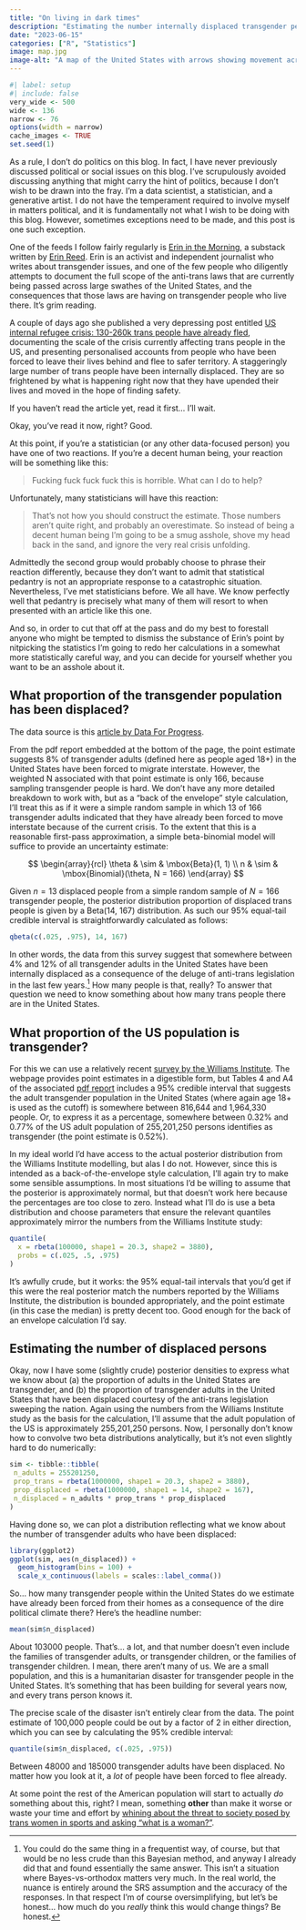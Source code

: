 ```yaml
---
title: "On living in dark times"
description: "Estimating the number internally displaced transgender people in the United States."
date: "2023-06-15"
categories: ["R", "Statistics"]
image: map.jpg
image-alt: "A map of the United States with arrows showing movement across states"
---
```


<!--------------- my typical setup ----------------->

```r
#| label: setup
#| include: false
very_wide <- 500
wide <- 136
narrow <- 76
options(width = narrow)
cache_images <- TRUE
set.seed(1)
```

<!--------------- post begins here ----------------->

As a rule, I don't do politics on this blog. In fact, I have never previously discussed political or social issues on this blog. I've scrupulously avoided discussing anything that might carry the hint of politics, because I don't wish to be drawn into the fray. I'm a data scientist, a statistician, and a generative artist. I do not have the temperament required to involve myself in matters political, and it is fundamentally not what I wish to be doing with this blog. However, sometimes exceptions need to be made, and this post is one such exception. 

One of the feeds I follow fairly regularly is [Erin in the Morning](https://www.erininthemorning.com/), a substack written by [Erin Reed](https://en.wikipedia.org/wiki/Erin_Reed_(journalist)). Erin is an activist and independent journalist who writes about transgender issues, and one of the few people who diligently attempts to document the full scope of the anti-trans laws that are currently being passed across large swathes of the United States, and the consequences that those laws are having on transgender people who live there. It's grim reading. 

A couple of days ago she published a very depressing post entitled [US internal refugee crisis: 130-260k trans people have already fled](https://www.erininthemorning.com/p/us-internal-refugee-crisis-130-260k), documenting the scale of the crisis currently affecting trans people in the US, and presenting personalised accounts from people who have been forced to leave their lives behind and flee to safer territory. A staggeringly large number of trans people have been internally displaced. They are so frightened by what is happening right now that they have upended their lives and moved in the hope of finding safety. 

If you haven't read the article yet, read it first... I'll wait.

Okay, you've read it now, right? Good.

At this point, if you're a statistician (or any other data-focused person) you have one of two reactions. If you're a decent human being, your reaction will be something like this:

> Fucking fuck fuck fuck this is horrible. What can I do to help?

Unfortunately, many statisticians will have this reaction:

> That's not how you should construct the estimate. Those numbers aren't quite right, and probably an overestimate. So instead of being a decent human being I'm going to be a smug asshole, shove my head back in the sand, and ignore the very real crisis unfolding.

Admittedly the second group would probably choose to phrase their reaction differently, because they don't want to admit that statistical pedantry is not an appropriate response to a catastrophic situation. Nevertheless, I've met statisticians before. We all have. We know perfectly well that pedantry is precisely what many of them will resort to when presented with an article like this one.

And so, in order to cut that off at the pass and do my best to forestall anyone who might be tempted to dismiss the substance of Erin's point by nitpicking the statistics I'm going to redo her calculations in a somewhat more statistically careful way, and you can decide for yourself whether you want to be an asshole about it. 

## What proportion of the transgender population has been displaced?

The data source is this [article by Data For Progress](https://www.dataforprogress.org/blog/2023/6/8/lgbtq-adults-do-not-feel-safe-and-do-not-think-the-democratic-party-is-doing-enough-to-protect-their-rights).

From the pdf report embedded at the bottom of the page, the point estimate suggests 8% of transgender adults (defined here as people aged 18+) in the United States have been forced to migrate interstate. However, the weighted N associated with that point estimate is only 166, because sampling transgender people is hard. We don't have any more detailed breakdown to work with, but as a "back of the envelope" style calculation, I'll treat this as if it were a simple random sample in which 13 of 166 transgender adults indicated that they have already been forced to move interstate because of the current crisis. To the extent that this is a reasonable first-pass approximation, a simple beta-binomial model will suffice to provide an uncertainty estimate:

$$
\begin{array}{rcl}
\theta & \sim & \mbox{Beta}(1, 1) \\
n & \sim & \mbox{Binomial}(\theta, N = 166)
\end{array}
$$

Given $n = 13$ displaced people from a simple random sample of $N = 166$ transgender people, the posterior distribution proportion of displaced trans people is given by a Beta(14, 167) distribution. As such our 95% equal-tail credible interval is straightforwardly calculated as follows:

```r
qbeta(c(.025, .975), 14, 167)
```

In other words, the data from this survey suggest that somewhere between 4% and 12% of all transgender adults in the United States have been internally displaced as a consequence of the deluge of anti-trans legislation in the last few years.^[You could do the same thing in a frequentist way, of course, but that would be no less crude than this Bayesian method, and anyway I already did that and found essentially the same answer. This isn't a situation where Bayes-vs-orthodox matters very much. In the real world, the nuance is entirely around the SRS assumption and the accuracy of the responses. In that respect I'm of course oversimplifying, but let's be honest... how much do you *really* think this would change things? Be honest.] How many people is that, really? To answer that question we need to know something about how many trans people there are in the United States.

## What proportion of the US population is transgender?


For this we can use a relatively recent [survey by the Williams Institute](https://williamsinstitute.law.ucla.edu/publications/trans-adults-united-states). The webpage provides point estimates in a digestible form, but Tables 4 and A4 of the associated [pdf report](https://williamsinstitute.law.ucla.edu/wp-content/uploads/Trans-Pop-Update-Jun-2022.pdf) includes a 95% credible interval that suggests the adult transgender population in the United States (where again age 18+ is used as the cutoff) is somewhere between 816,644 and 1,964,330 people. Or, to express it as a percentage, somewhere between 0.32% and 0.77% of the US adult population of 255,201,250 persons identifies as transgender (the point estimate is 0.52%).

In my ideal world I'd have access to the actual posterior distribution from the Williams Institute modelling, but alas I do not. However, since this is intended as a back-of-the-envelope style calculation, I'll again try to make some sensible assumptions. In most situations I'd be willing to assume that the posterior is approximately normal, but that doesn't work here because the percentages are too close to zero. Instead what I'll do is use a beta distribution and choose parameters that ensure the relevant quantiles approximately mirror the numbers from the Williams Institute study:

```r
quantile(
  x = rbeta(100000, shape1 = 20.3, shape2 = 3880), 
  probs = c(.025, .5, .975)
)
```

It's awfully crude, but it works: the 95% equal-tail intervals that you'd get if this were the real posterior match the numbers reported by the Williams Institute, the distribution is bounded appropriately, and the point estimate (in this case the median) is pretty decent too. Good enough for the back of an envelope calculation I'd say.

## Estimating the number of displaced persons

Okay, now I have some (slightly crude) posterior densities to express what we know about (a) the proportion of adults in the United States are transgender, and (b) the proportion of transgender adults in the United States that have been displaced courtesy of the anti-trans legislation sweeping the nation. Again using the numbers from the Williams Institute study as the basis for the calculation, I'll assume that the adult population of the US is approximately 255,201,250 persons. Now, I personally don't know how to convolve two beta distributions analytically, but it's not even slightly hard to do numerically:

```r
sim <- tibble::tibble(
 n_adults = 255201250,
 prop_trans = rbeta(1000000, shape1 = 20.3, shape2 = 3880),
 prop_displaced = rbeta(1000000, shape1 = 14, shape2 = 167),
 n_displaced = n_adults * prop_trans * prop_displaced
)
```

Having done so, we can plot a distribution reflecting what we know about the number of transgender adults who have been displaced:

```r
library(ggplot2)
ggplot(sim, aes(n_displaced)) + 
  geom_histogram(bins = 100) + 
  scale_x_continuous(labels = scales::label_comma())
```

So... how many transgender people within the United States do we estimate have already been forced from their homes as a consequence of the dire political climate there? Here's the headline number:

```r
mean(sim$n_displaced)
```

About 103000 people. That's... a lot, and that number doesn't even include the families of transgender adults, or transgender children, or the families of transgender children. I mean, there aren't many of us. We are a small population, and this is a humanitarian disaster for transgender people in the United States. It's something that has been building for several years now, and every trans person knows it.

The precise scale of the disaster isn't entirely clear from the data. The point estimate of 100,000 people could be out by a factor of 2 in either direction, which you can see by calculating the 95% credible interval:

```r
quantile(sim$n_displaced, c(.025, .975))
```

Between 48000 and 185000 transgender adults have been displaced. No matter how you look at it, a *lot* of people have been forced to flee already. 

At some point the rest of the American population will start to actually *do* something about this, right? I mean, something **other** than make it worse or waste your time and effort by [whining about the threat to society posed by trans women in sports and asking "what is a woman?"](https://statmodeling.stat.columbia.edu/2021/07/18/what-is-a-woman/).
